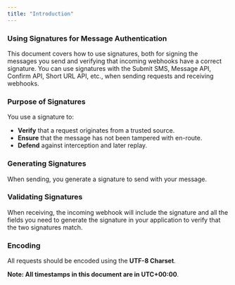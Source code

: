 ```yaml
---
title: "Introduction"
---
```

### Using Signatures for Message Authentication

This document covers how to use signatures, both for signing the messages you send and verifying that incoming webhooks have a correct signature. You can use signatures with the Submit SMS, Message API, Confirm API, Short URL API, etc., when sending requests and receiving webhooks.

### Purpose of Signatures

You use a signature to:

- **Verify** that a request originates from a trusted source.
- **Ensure** that the message has not been tampered with en-route.
- **Defend** against interception and later replay.

### Generating Signatures

When sending, you generate a signature to send with your message.

### Validating Signatures

When receiving, the incoming webhook will include the signature and all the fields you need to generate the signature in your application to verify that the two signatures match.

### Encoding

All requests should be encoded using the **UTF-8 Charset**.

**Note: All timestamps in this document are in UTC+00:00**.
```
